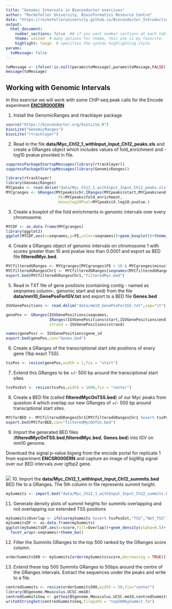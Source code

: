 ```yaml
---
title: "Genomic Intervals in Bioconductor exercises"
author: "Rockefeller University, Bioinformatics Resource Centre"
date: "https://rockefelleruniversity.github.io/Bioconductor_Introduction/"
output: 
  html_document:
    number_sections: false  ## if you want number sections at each table header
    theme: united  # many options for theme, this one is my favorite.
    highlight: tango  # specifies the syntax highlighting style
params:
  toMessage: false    
---
```


```r
toMessage <- ifelse(!is.null(params$toMessage),params$toMessage,FALSE)
message(toMessage)
```

## Working with Genomic Intervals

In this exercise we will work with some ChIP-seq peak calls for the Encode experiment [**ENCSR000ERN**](https://www.encodeproject.org/experiments/ENCSR000ERN/)

1. Install the GenomicRanges and rtracklayer package

```r
source("https://bioconductor.org/biocLite.R")
biocLite("GenomicRanges")
biocLite("rtracklayer")
```

2. Read in the file **data/Myc_Ch12_1_withInput_Input_Ch12_peaks.xls** and create a GRanges object which includes values of fold_enrichment and - log10 pvalue provided in file.

```r
suppressPackageStartupMessages(library(rtracklayer))
suppressPackageStartupMessages(library(GenomicRanges))
```

```r
library(rtracklayer)
library(GenomicRanges)
MYCpeaks <- read.delim("data/Myc_Ch12_1_withInput_Input_Ch12_peaks.xls",sep="\t",comment.char = "#")
MYCgranges <- GRanges(MYCpeaks$chr,IRanges(MYCpeaks$start,MYCpeaks$end),
                       FE=MYCpeaks$fold_enrichment,
                       minuslog10Pval=MYCpeaks$X.log10.pvalue.)

```

3. Create a boxplot of the fold enrichments in genomic intervals over every chromosome.

```r
MYCDF <- as.data.frame(MYCgranges)
library(ggplot2)
ggplot(MYCDF,aes(x=seqnames,y=FE,color=seqnames))+geom_boxplot()+theme_bw()
```


4. Create a GRanges object of genomic intervals on chromosome 1 with scores greater than 10 and pvalue less than 0.0001 and export as BED file **filteredMyc.bed**.

```r
MYCfilteredGRanges <- MYCgranges[MYCgranges$FE > 10 & MYCgranges$minuslog10Pval > -log10(0.0001)]
MYCfilteredGRangesChr1 <- MYCfilteredGRanges[seqnames(MYCfilteredGRanges) %in% "chr1"]
export.bed(MYCfilteredGRangesChr1,"filteredMyc.bed")
```


5. Read in TXT file of gene positions (containing contig - named as seqnames column-, genomic start and end) from the file **data/mm10_GenePosForIGV.txt** and export to a BED file **Genes.bed**


```r
IGVGenePositions <- read.delim("data/mm10_GenePosForIGV.txt",sep="\t")

genePos <- GRanges(IGVGenePositions$seqnames,
                   IRanges(IGVGenePositions$start,IGVGenePositions$end),
                   strand = IGVGenePositions$strand)

names(genePos) <- IGVGenePositions$gene_id
export.bed(genePos,con="Genes.bed")
```


6. Create a GRanges of the transcriptional start site positions of every gene (1bp exact TSS).

```r
tssPos <- resize(genePos,width = 1,fix = "start")
```

7. Extend this GRanges to be +/- 500 bp around the transciptional start sites.


```r
tssPosExt <- resize(tssPos,width = 1000,fix = "center")
```


8. Create a BED file (called **filteredMycOnTSS.bed**) of our Myc peaks from question 4 which overlap our new GRanges of +/- 500 bp around transciptional start sites.

```r
MYCforBED <- MYCfilteredGRangesChr1[MYCfilteredGRangesChr1 %over% tssPosExt]
export.bed(MYCforBED,con="filteredMycOnTSS.bed")
```


9. Import the generated BED files (**filteredMycOnTSS.bed**,**filteredMyc.bed**, **Genes.bed**) into IGV on mm10 genome. 



Download the signal p-value bigwig from the encode portal for replicate 1 from experiment **ENCSR000ERN** and capture an image of bigWig signal over our BED intervals over igfbp2 gene.


```r

```

![](imgs/IGV.png)
10. Import the **data/Myc_Ch12_1_withInput_Input_Ch12_summits.bed** BED file to a GRanges. The 5th column in file represents summit height.

```r
mySummits <- import.bed("data/Myc_Ch12_1_withInput_Input_Ch12_summits.bed")
```

11. Generate density plots of summit heights for summits overlapping and not overlapping our extended TSS positions

```r
mySummits$Overlap <- ifelse(mySummits %over% tssPosExt,"TSS","Not_TSS")
mySummitsDF <- as.data.frame(mySummits)
ggplot(mySummitsDF,aes(x=score,fill=Overlap))+geom_density(alpha=0.5)+
  facet_wrap(~seqnames)+theme_bw()
```

12. Filter the Summits GRanges to the top 500 ranked by the GRanges score column.
```r
orderSummits500 <- mySummits[order(mySummits$score,decreasing = TRUE)][1:500,]
```

13. Extend these top 500 Summits GRanges to 50bps around the centre of the GRanges intervals. Extract the sequences under the peaks and write to a file. 

```r
centredSummits <- resize(orderSummits500,width = 50,fix="center")
library(BSgenome.Mmusculus.UCSC.mm10)
centredSummitsSeq <- getSeq(BSgenome.Mmusculus.UCSC.mm10,centredSummits)
writeXStringSet(centredSummitsSeq,filepath = "top500bySummit.fa")
```

